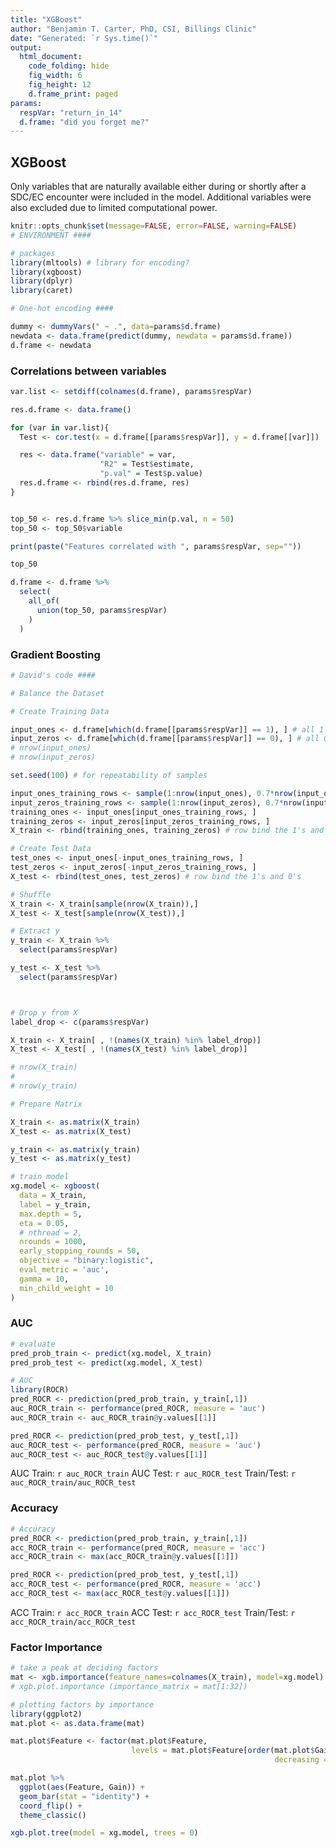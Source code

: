 ---
title: "XGBoost"
author: "Benjamin T. Carter, PhD, CSI, Billings Clinic"
date: "Generated: `r Sys.time()`"
output: 
  html_document:
    code_folding: hide
    fig_width: 6
    fig_height: 12
    d.frame_print: paged
params:
  respVar: "return_in_14"
  d.frame: "did you forget me?"
---

## XGBoost

Only variables that are naturally available either during or shortly after a SDC/EC encounter were included in the model. Additional variables were also excluded due to limited computational power.

```{r}
knitr::opts_chunk$set(message=FALSE, error=FALSE, warning=FALSE)
# ENVIRONMENT ####

# packages
library(mltools) # library for encoding?
library(xgboost)
library(dplyr)
library(caret)

# One-hot encoding ####

dummy <- dummyVars(" ~ .", data=params$d.frame)
newdata <- data.frame(predict(dummy, newdata = params$d.frame))
d.frame <- newdata

```

### Correlations between variables


```{r}

var.list <- setdiff(colnames(d.frame), params$respVar)

res.d.frame <- data.frame()

for (var in var.list){
  Test <- cor.test(x = d.frame[[params$respVar]], y = d.frame[[var]])

  res <- data.frame("variable" = var,
                    "R2" = Test$estimate,
                    "p.val" = Test$p.value)
  res.d.frame <- rbind(res.d.frame, res)
}


top_50 <- res.d.frame %>% slice_min(p.val, n = 50)
top_50 <- top_50$variable

print(paste("Features correlated with ", params$respVar, sep=""))

top_50

d.frame <- d.frame %>%
  select(
    all_of(
      union(top_50, params$respVar)
    )
  )


```

### Gradient Boosting

```{r}
# David's code ####

# Balance the Dataset

# Create Training Data

input_ones <- d.frame[which(d.frame[[params$respVar]] == 1), ] # all 1's
input_zeros <- d.frame[which(d.frame[[params$respVar]] == 0), ] # all 0's
# nrow(input_ones)
# nrow(input_zeros)

set.seed(100) # for repeatability of samples

input_ones_training_rows <- sample(1:nrow(input_ones), 0.7*nrow(input_ones)) # 1's for training
input_zeros_training_rows <- sample(1:nrow(input_zeros), 0.7*nrow(input_ones)) # 0's for training. Pick as many 0's as 1's
training_ones <- input_ones[input_ones_training_rows, ]
training_zeros <- input_zeros[input_zeros_training_rows, ]
X_train <- rbind(training_ones, training_zeros) # row bind the 1's and 0's

# Create Test Data
test_ones <- input_ones[-input_ones_training_rows, ]
test_zeros <- input_zeros[-input_zeros_training_rows, ]
X_test <- rbind(test_ones, test_zeros) # row bind the 1's and 0's

# Shuffle
X_train <- X_train[sample(nrow(X_train)),]
X_test <- X_test[sample(nrow(X_test)),]

# Extract y
y_train <- X_train %>%
  select(params$respVar)

y_test <- X_test %>%
  select(params$respVar)



# Drop y from X
label_drop <- c(params$respVar)

X_train <- X_train[ , !(names(X_train) %in% label_drop)]
X_test <- X_test[ , !(names(X_test) %in% label_drop)]

# nrow(X_train)
# 
# nrow(y_train)

# Prepare Matrix

X_train <- as.matrix(X_train)
X_test <- as.matrix(X_test)

y_train <- as.matrix(y_train)
y_test <- as.matrix(y_test)

```

```{r}
# train model
xg.model <- xgboost(
  data = X_train,
  label = y_train,
  max.depth = 5,
  eta = 0.05,
  # nthread = 2,
  nrounds = 1000,
  early_stopping_rounds = 50,
  objective = "binary:logistic",
  eval_metric = 'auc',
  gamma = 10,
  min_child_weight = 10
)
```

### AUC

```{r}
# evaluate
pred_prob_train <- predict(xg.model, X_train)
pred_prob_test <- predict(xg.model, X_test)

# AUC
library(ROCR)
pred_ROCR <- prediction(pred_prob_train, y_train[,1])
auc_ROCR_train <- performance(pred_ROCR, measure = 'auc')
auc_ROCR_train <- auc_ROCR_train@y.values[[1]]

pred_ROCR <- prediction(pred_prob_test, y_test[,1])
auc_ROCR_test <- performance(pred_ROCR, measure = 'auc')
auc_ROCR_test <- auc_ROCR_test@y.values[[1]]

```

AUC Train: `r auc_ROCR_train`
AUC Test: `r auc_ROCR_test`
Train/Test: `r auc_ROCR_train/auc_ROCR_test`

### Accuracy

```{r}
# Accuracy
pred_ROCR <- prediction(pred_prob_train, y_train[,1])
acc_ROCR_train <- performance(pred_ROCR, measure = 'acc')
acc_ROCR_train <- max(acc_ROCR_train@y.values[[1]])

pred_ROCR <- prediction(pred_prob_test, y_test[,1])
acc_ROCR_test <- performance(pred_ROCR, measure = 'acc')
acc_ROCR_test <- max(acc_ROCR_test@y.values[[1]])

```

ACC Train: `r acc_ROCR_train`
ACC Test: `r acc_ROCR_test`
Train/Test: `r acc_ROCR_train/acc_ROCR_test`

### Factor Importance

```{r}
# take a peak at deciding factors
mat <- xgb.importance(feature_names=colnames(X_train), model=xg.model)
# xgb.plot.importance (importance_matrix = mat[1:32])

# plotting factors by importance
library(ggplot2)
mat.plot <- as.data.frame(mat)

mat.plot$Feature <- factor(mat.plot$Feature,
                           levels = mat.plot$Feature[order(mat.plot$Gain,
                                                           decreasing = FALSE)])

mat.plot %>% 
  ggplot(aes(Feature, Gain)) +
  geom_bar(stat = "identity") +
  coord_flip() +
  theme_classic()

xgb.plot.tree(model = xg.model, trees = 0)
```


